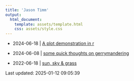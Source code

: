 ```yaml
---
title: 'Jason Timm'
output:
  html_document:
    template: assets/template.html
    css: assets/style.css
---
```



* 2024-06-18 | [A plot demonstration in r](posts/2024-06-18-plot-demo.html)

* 2024-06-08 | [some quick thoughts on gerrymandering](posts/2023-06-18-thoughts-gerrymander.html)

* 2022-06-18 | [sun, sky & grass](posts/2022-02-14-sun-sky-grass.html)



Last updated: 2025-01-12 09:05:39
